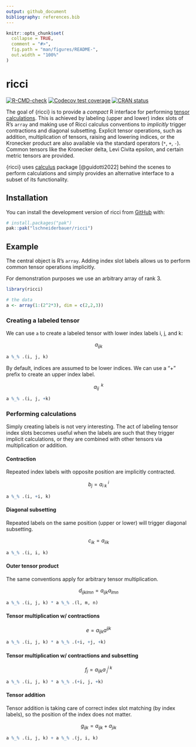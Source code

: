 ```yaml
---
output: github_document
bibliography: references.bib
---
```


<!-- README.md is generated from README.Rmd. Please edit that file -->

```r
knitr::opts_chunk$set(
  collapse = TRUE,
  comment = "#>",
  fig.path = "man/figures/README-",
  out.width = "100%"
)
```

# ricci

<!-- badges: start -->

[![R-CMD-check](https://github.com/lschneiderbauer/ricci/actions/workflows/R-CMD-check.yaml/badge.svg)](https://github.com/lschneiderbauer/ricci/actions/workflows/R-CMD-check.yaml) [![Codecov test coverage](https://codecov.io/gh/lschneiderbauer/ricci/graph/badge.svg)](https://app.codecov.io/gh/lschneiderbauer/ricci)
[![CRAN status](https://www.r-pkg.org/badges/version/ricci)](https://CRAN.R-project.org/package=ricci)
<!-- badges: end -->

The goal of {ricci} is to provide a *compact* R interface for performing [tensor calculations](https://en.wikipedia.org/wiki/Ricci_calculus). This is achieved by labeling (upper and lower) index slots of R's `array` and making use of Ricci calculus conventions to *implicitly* trigger contractions and diagonal subsetting. Explicit tensor operations, such as addition, multiplication of tensors, raising and lowering indices, or the Kronecker product are also available via the standard operators (`*`, `+`, `-`). Common tensors like the Kronecker delta, Levi Civita epsilon, and certain metric tensors are provided.

{ricci} uses [calculus](https://calculus.eguidotti.com/) package [@guidotti2022] behind the scenes to perform calculations and simply provides an alternative interface to a subset of its functionality.

## Installation

You can install the development version of ricci from [GitHub](https://github.com/) with:

``` r
# install.packages("pak")
pak::pak("lschneiderbauer/ricci")
```

## Example

The central object is R's `array`. Adding index slot labels allows us to perform common tensor operations implicitly.

For demonstration purposes we use an arbitrary array of rank 3.

```r
library(ricci)

# the data
a <- array(1:(2^2*3), dim = c(2,2,3))
```

### Creating a labeled tensor

We can use `a` to create a labeled tensor with lower index labels i, j, and k:

$$
a_{ijk}
$$

```r
a %_% .(i, j, k)
```

By default, indices are assumed to be lower indices. We can use a "+" prefix to create an upper index label.

$$
a_{ij}^{\;\;k}
$$

```r
a %_% .(i, j, +k)
```

### Performing calculations

Simply creating labels is not very interesting. The act of labeling tensor index slots becomes useful when the labels are such that they trigger implicit calculations, or they are combined with other tensors via multiplication or addition.

#### Contraction

Repeated index labels with opposite position are implicitly contracted.

$$
b_j=a_{i\;k}^{\;i}
$$

```r
a %_% .(i, +i, k)
```

#### Diagonal subsetting

Repeated labels on the same position (upper or lower) will trigger diagonal subsetting.

$$
c_{ik}=a_{iik}
$$

```r
a %_% .(i, i, k)
```

#### Outer tensor product

The same conventions apply for arbitrary tensor multiplication.

$$
d_{ijklmn}=a_{ijk}a_{lmn}
$$

```r
a %_% .(i, j, k) * a %_% .(l, m, n)
```

#### Tensor multiplication w/ contractions

$$
e=a_{ijk}a^{ijk}
$$

```r
a %_% .(i, j, k) * a %_% .(+i, +j, +k)
```

#### Tensor multiplication w/ contractions and subsetting

$$
f_j=a_{ijk}a^{i\;k}_{\;j}
$$

```r
a %_% .(i, j, k) * a %_% .(+i, j, +k)
```

#### Tensor addition

Tensor addition is taking care of correct index slot matching (by index labels), so the position of the index does not matter.

$$
g_{ijk} = a_{ijk} + a_{jik}
$$

```r
a %_% .(i, j, k) + a %_% .(j, i, k)
```
